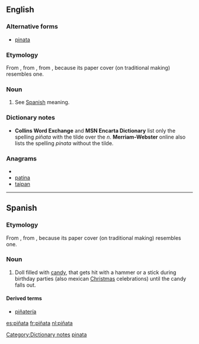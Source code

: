 {{wikipedia|Piñata}}
{{also|pinata}}
==English==

===Alternative forms===
* [[pinata]]

===Etymology===
From {{etyl|es|en}} {{term|piñata|lang=es}}, from {{term|piña|lang=es}}, from {{etyl|la|en}} {{term|pinea||pinecone|lang=la}}, because its paper cover (on traditional making) resembles one.

===Noun===
{{en-noun}}

# See [[piñata#Spanish|Spanish]] meaning.

===Dictionary notes===
* '''Collins Word Exchange''' and '''MSN Encarta Dictionary''' list only the spelling ''piñata'' with the tilde over the ''n''. '''Merriam-Webster''' online also lists the spelling ''pinata'' without the tilde.

===Anagrams===
* {{alphagram|aainpt}}
* [[patina#English|patina]]
* [[taipan#English|taipan]]

[[Category:Dictionary notes]]
[[Category:English terms spelled with Ñ|pinata]]

----

==Spanish==

===Etymology===
From {{term|piña|lang=es}}, from {{etyl|la|es}} {{term|pinea||pinecone|lang=la}}, because its paper cover (on traditional making) resembles one.

===Noun===
{{es-noun-f}}

# Doll filled with [[candy]], that gets hit with a hammer or a stick during birthday parties (also mexican [[Christmas]] celebrations) until the candy falls out.

====Derived terms====
* [[piñatería]] {{f}}

[[es:piñata]]
[[fr:piñata]]
[[nl:piñata]]